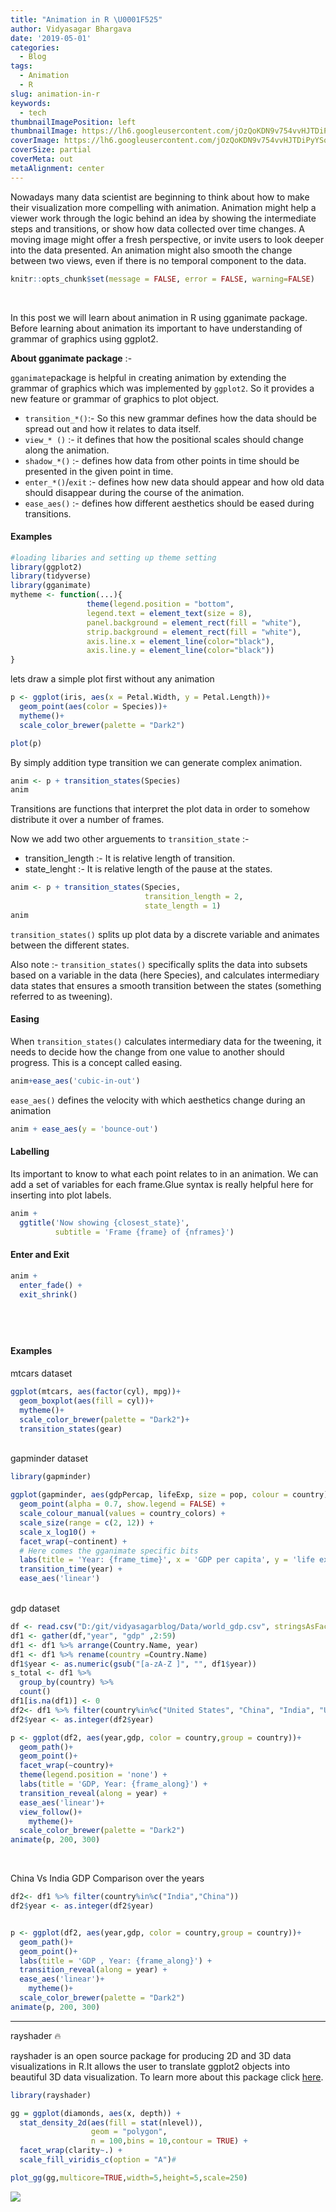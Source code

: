 ```yaml
---
title: "Animation in R \U0001F525"
author: Vidyasagar Bhargava
date: '2019-05-01'
categories:
  - Blog
tags:
  - Animation
  - R
slug: animation-in-r
keywords:
  - tech
thumbnailImagePosition: left
thumbnailImage: https://lh6.googleusercontent.com/jOzQoKDN9v754vvHJTDiPyYSo8k73_w0XqtAzurTXXO0W9AEEs45r_N5z5o=w2400
coverImage: https://lh6.googleusercontent.com/jOzQoKDN9v754vvHJTDiPyYSo8k73_w0XqtAzurTXXO0W9AEEs45r_N5z5o=w2400
coverSize: partial
coverMeta: out
metaAlignment: center
---
```


Nowadays many data scientist are beginning to think about how to make their visualization more compelling with animation. Animation might help a viewer work through the logic behind an
idea by showing the intermediate steps and transitions, or show how data collected over time changes. A moving image might offer a fresh perspective, or invite users to look deeper into the data presented. An animation might also smooth the change between two views, even if there is no temporal component to the data.    



```r
knitr::opts_chunk$set(message = FALSE, error = FALSE, warning=FALSE)
```


<br> 

In this post we will learn about animation in R using gganimate package. Before learning about animation its important to have understanding of grammar of graphics using ggplot2.  


**About gganimate package** :-  


```gganimate ```package is helpful in creating animation by extending the grammar of graphics which was implemented by ```ggplot2```. So it provides a new feature or grammar of graphics to plot object.

-  ```transition_*() ```:-  So this new grammar defines how the data should be spread out and how it relates to data itself.   
-  ```view_* ()```  :- it defines that how the positional scales should change along the animation.   
-  ```shadow_*()``` :- defines how data from other points in time should be presented in the given point in time.  
-  ```enter_*()```/```exit``` :- defines how new data should appear and how old data should disappear during the course of the animation.  
-  ```ease_aes()``` :- defines how different aesthetics should be eased during transitions.  


#### Examples  


```r
#loading libaries and setting up theme setting 
library(ggplot2)
library(tidyverse)
library(gganimate)
mytheme <- function(...){
                 theme(legend.position = "bottom", 
                 legend.text = element_text(size = 8),
                 panel.background = element_rect(fill = "white"),
                 strip.background = element_rect(fill = "white"),
                 axis.line.x = element_line(color="black"),
                 axis.line.y = element_line(color="black"))
}
```





lets draw a simple plot first without any animation  

```r

p <- ggplot(iris, aes(x = Petal.Width, y = Petal.Length))+
  geom_point(aes(color = Species))+
  mytheme()+
  scale_color_brewer(palette = "Dark2")

plot(p)
```


By simply addition type transition we can generate complex animation.  


```r
anim <- p + transition_states(Species)
anim
```


Transitions are functions that interpret the plot data in order to somehow distribute it over a number of frames.  


Now we add two other arguements to ```transition_state``` :-

- transition_length :- It is relative length of transition.  
- state_lenght  :- It is relative length of the pause at the states.    


```r
anim <- p + transition_states(Species, 
                              transition_length = 2,
                              state_length = 1)
anim
```


```transition_states()``` splits up plot data by a discrete variable and animates between the different states.  

Also note :- ```transition_states()``` specifically splits the data into subsets based on a variable in the data (here Species), and calculates intermediary data states that ensures a smooth transition between the states (something referred to as tweening).  


#### Easing

When ```transition_states()``` calculates intermediary data for the tweening, it needs to decide how the change from one value to another should progress. This is a concept called easing.   


```r
anim+ease_aes('cubic-in-out')
```


```ease_aes()``` defines the velocity with which aesthetics change during an animation 

```r
anim + ease_aes(y = 'bounce-out')
```




#### Labelling  

Its important to know to what each point relates to in an animation. We can add a set of variables for each
frame.Glue syntax is really helpful here for inserting into plot labels.  

```r
anim + 
  ggtitle('Now showing {closest_state}',
          subtitle = 'Frame {frame} of {nframes}')
```


#### Enter and Exit  

```r
anim + 
  enter_fade() + 
  exit_shrink()
```

<br>
-------------------------------------------------------------------------------------------------


#### Examples   


mtcars dataset  

```r
ggplot(mtcars, aes(factor(cyl), mpg))+
  geom_boxplot(aes(fill = cyl))+
  mytheme()+
  scale_color_brewer(palette = "Dark2")+
  transition_states(gear)
```

<br>
gapminder dataset   
```r
library(gapminder)

ggplot(gapminder, aes(gdpPercap, lifeExp, size = pop, colour = country)) +
  geom_point(alpha = 0.7, show.legend = FALSE) +
  scale_colour_manual(values = country_colors) +
  scale_size(range = c(2, 12)) +
  scale_x_log10() +
  facet_wrap(~continent) +
  # Here comes the gganimate specific bits
  labs(title = 'Year: {frame_time}', x = 'GDP per capita', y = 'life expectancy') +
  transition_time(year) +
  ease_aes('linear')
```

<br>
gdp dataset  

```r
df <- read.csv("D:/git/vidyasagarblog/Data/world_gdp.csv", stringsAsFactors = FALSE)
df1 <- gather(df,"year", "gdp" ,2:59)
df1 <- df1 %>% arrange(Country.Name, year)
df1 <- df1 %>% rename(country =Country.Name)
df1$year <- as.numeric(gsub("[a-zA-Z ]", "", df1$year))
s_total <- df1 %>%
  group_by(country) %>% 
  count()
df1[is.na(df1)] <- 0
df2<- df1 %>% filter(country%in%c("United States", "China", "India", "United Kingdom","Japan", "France" ,"Germany"))
df2$year <- as.integer(df2$year)
```


```r
p <- ggplot(df2, aes(year,gdp, color = country,group = country))+
  geom_path()+
  geom_point()+
  facet_wrap(~country)+
  theme(legend.position = 'none') +
  labs(title = 'GDP, Year: {frame_along}') +
  transition_reveal(along = year) +
  ease_aes('linear')+
  view_follow()+
    mytheme()+
  scale_color_brewer(palette = "Dark2")
animate(p, 200, 300)

```

<br>


China Vs India GDP Comparison over the years    

```r

df2<- df1 %>% filter(country%in%c("India","China"))
df2$year <- as.integer(df2$year)


p <- ggplot(df2, aes(year,gdp, color = country,group = country))+
  geom_path()+
  geom_point()+
  labs(title = 'GDP , Year: {frame_along}') +
  transition_reveal(along = year) +
  ease_aes('linear')+
    mytheme()+
  scale_color_brewer(palette = "Dark2")
animate(p, 200, 300)


```

-------------------------------------------------------------------------------------

rayshader 🔥

rayshader is an open source package for producing 2D and 3D data visualizations in R.It allows the user to translate  ggplot2 objects into beautiful 3D data visualization.  To learn more about this package click [here](https://www.rayshader.com/).  


```r
library(rayshader)

gg = ggplot(diamonds, aes(x, depth)) +
  stat_density_2d(aes(fill = stat(nlevel)), 
                  geom = "polygon",
                  n = 100,bins = 10,contour = TRUE) +
  facet_wrap(clarity~.) +
  scale_fill_viridis_c(option = "A")#

plot_gg(gg,multicore=TRUE,width=5,height=5,scale=250)
```


![](https://lh6.googleusercontent.com/jOzQoKDN9v754vvHJTDiPyYSo8k73_w0XqtAzurTXXO0W9AEEs45r_N5z5o=w2400)



